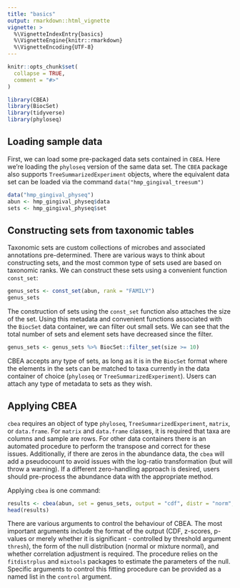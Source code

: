 ```yaml
---
title: "basics"
output: rmarkdown::html_vignette
vignette: >
  %\VignetteIndexEntry{basics}
  %\VignetteEngine{knitr::rmarkdown}
  %\VignetteEncoding{UTF-8}
---
```


```r
knitr::opts_chunk$set(
  collapse = TRUE,
  comment = "#>"
)
```

```r
library(CBEA)
library(BiocSet)
library(tidyverse)
library(phyloseq)
```

## Loading sample data  
First, we can load some pre-packaged data sets contained in `CBEA`. Here we're loading the `phyloseq` version of the same data set. The `CBEA` package also supports `TreeSummarizedExperiment` objects, where the equivalent data set can be loaded via the command `data("hmp_gingival_treesum")`        
```r
data("hmp_gingival_physeq")
abun <- hmp_gingival_physeq$data
sets <- hmp_gingival_physeq$set
```

## Constructing sets from taxonomic tables  
Taxonomic sets are custom collections of microbes and associated annotations pre-determined. There are various ways to think about constructing sets, and the most common type of sets used are based on taxonomic ranks. We can construct these sets using a convenient function `const_set`:  

```r
genus_sets <- const_set(abun, rank = "FAMILY")
genus_sets
```
The construction of sets using the `const_set` function also attaches the size of the set. Using this metadata and convenient functions associated with the `BiocSet` data container, we can filter out small sets. We can see that the total number of sets and element sets have decreased since the filter.  
```r
genus_sets <- genus_sets %>% BiocSet::filter_set(size >= 10)
```

CBEA accepts any type of sets, as long as it is in the `BiocSet` format where the elements in the sets can be matched to taxa currently in the data container of choice (`phyloseq` or `TreeSummarizedExperiment`). Users can attach any type of metadata to sets as they wish. 

## Applying CBEA   

`cbea` requires an object of type `phyloseq`, `TreeSummarizedExperiment`, `matrix`, or `data.frame`. For `matrix` and `data.frame` classes, it is required that taxa are columns and sample are rows. For other data containers there is an automated procedure to perform the transpose and correct for these issues. Additionally, if there are zeros in the abundance data, the `cbea` will add a pseudocount to avoid issues with the log-ratio transformation (but will throw a warning). If a different zero-handling approach is desired, users should pre-process the abundance data with the appropriate method.  

Applying `cbea` is one command:  
```r
results <- cbea(abun, set = genus_sets, output = "cdf", distr = "norm", adj = TRUE, thresh = 0.05)
head(results)
```

There are various arguments to control the behaviour of CBEA. The most important arguments include the format of the output (CDF, z-scores, p-values or merely whether it is significant - controlled by threshold argument `thresh`), the form of the null distribution (normal or mixture normal), and whether correlation adjustment is required. The procedure relies on the `fitdistrplus` and `mixtools` packages to estimate the parameters of the null. Specific arguments to control this fitting procedure can be provided as a named list in the `control` argument. 
